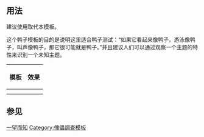<includeonly><!-- 在這裡加入模板的保護標識 --></includeonly><noinclude>{{Documentation subpage}}</noinclude>
<!-- 在本行下編輯模板說明 -->
== 用法 ==
建议使用<code>{{tls|Duck}}</code>取代本模板。

这个鸭子模板的目的是说明这里适合鸭子测试：“如果它看起来像鸭子，游泳像鸭子，叫声像鸭子，那它很可能就是鸭子。”并且建议人们可以通过观察一个主题的特性来识别一个未知主题。
{| class="wikitable"
! 模板 !! 效果
|-
|{{tlx|Duck}} || {{Duck}}
|-
|{{tlx|Duck|自訂名稱}}||{{Duck|自訂名稱}}
|}

== 参见 ==
{{Template:Done/See_also}}

<includeonly>
<!-- 本行下加入模板的分類 -->
[[Category:訊息圖示模板|一望而知]]
[[Category:傀儡調查模板]]
</includeonly>
